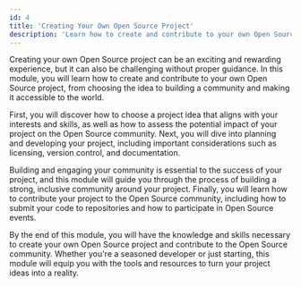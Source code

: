```yaml
---
id: 4
title: 'Creating Your Own Open Source Project'
description: 'Learn how to create and contribute to your own Open Source project by choosing an idea, planning, developing, and building a community with this comprehensive guide.'
---
```

<p class="lead">Creating your own Open Source project can be an exciting and rewarding experience, but it can also be challenging without proper guidance. In this module, you will learn how to create and contribute to your own Open Source project, from choosing the idea to building a community and making it accessible to the world.</p>
        
First, you will discover how to choose a project idea that aligns with your interests and skills, as well as how to assess the potential impact of your project on the Open Source community. Next, you will dive into planning and developing your project, including important considerations such as licensing, version control, and documentation.

Building and engaging your community is essential to the success of your project, and this module will guide you through the process of building a strong, inclusive community around your project. Finally, you will learn how to contribute your project to the Open Source community, including how to submit your code to repositories and how to participate in Open Source events.

By the end of this module, you will have the knowledge and skills necessary to create your own Open Source project and contribute to the Open Source community. Whether you're a seasoned developer or just starting, this module will equip you with the tools and resources to turn your project ideas into a reality.
